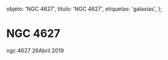 
  objeto: 'NGC 4627',
  titulo: 'NGC 4627',
  etiquetas: 'galaxias',
};

# NGC 4627

<Imagen
  src="registro/ngc-4627_20190426_1_ngc4627.jpg"
  fecha="20190426"
/>

ngc 4627 26Abril 2019